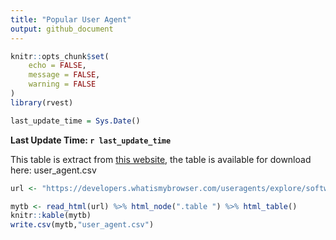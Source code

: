 ```yaml
---
title: "Popular User Agent"
output: github_document
---
```



```r
knitr::opts_chunk$set(
	echo = FALSE,
	message = FALSE,
	warning = FALSE
)
library(rvest)
```


```r
last_update_time = Sys.Date()
```

**Last Update Time: `r last_update_time`**

This table is extract from [this website](https://developers.whatismybrowser.com/useragents/explore/software_type_specific/web-browser/1), the table is available for download here: user_agent.csv

```r
url <- "https://developers.whatismybrowser.com/useragents/explore/software_type_specific/web-browser/1"

mytb <- read_html(url) %>% html_node(".table ") %>% html_table()
knitr::kable(mytb)
write.csv(mytb,"user_agent.csv")
```